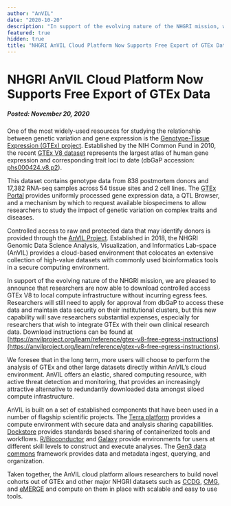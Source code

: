 ```yaml
---
author: "AnVIL"
date: "2020-10-20"
description: "In support of the evolving nature of the NHGRI mission, we are pleased to announce that researchers are now able to download controlled access GTEx V8 to local compute infrastructure without incurring egress fees."
featured: true
hidden: true
title: "NHGRI AnVIL Cloud Platform Now Supports Free Export of GTEx Data"
---
```


# NHGRI AnVIL Cloud Platform Now Supports Free Export of GTEx Data

##### Posted: November 20, 2020

One of the most widely-used resources for studying the relationship between genetic variation and gene expression is the [Genotype-Tissue Expression (GTEx) project][1]. Established by the NIH Common Fund in 2010, the recent [GTEx V8 dataset][2] represents the largest atlas of human gene expression and corresponding trait loci to date (dbGaP accession: [phs000424.v8.p2][3]).

This dataset contains genotype data from 838 postmortem donors and 17,382 RNA-seq samples across 54 tissue sites and 2 cell lines. The [GTEx Portal][4] provides uniformly processed gene expression data, a QTL Browser, and a mechanism by which to request available biospecimens to allow researchers to study the impact of genetic variation on complex traits and diseases.

Controlled access to raw and protected data that may identify donors is provided through the [AnVIL Project][5]. Established in 2018, the NHGRI Genomic Data Science Analysis, Visualization, and Informatics Lab-space (AnVIL) provides a cloud-based environment that colocates an extensive collection of high-value datasets with commonly used bioinformatics tools in a secure computing environment.

In support of the evolving nature of the NHGRI mission, we are pleased to announce that researchers are now able to download controlled access GTEx V8 to local compute infrastructure without incurring egress fees. Researchers will still need to apply for approval from dbGaP to access these data and maintain data security on their institutional clusters, but this new capability will save researchers substantial expenses, especially for researchers that wish to integrate GTEx with their own clinical research data. Download instructions can be found at [https://anvilproject.org/learn/reference/gtex-v8-free-egress-instructions](https://anvilproject.org/learn/reference/gtex-v8-free-egress-instructions).

We foresee that in the long term, more users will choose to perform the analysis of GTEx and other large datasets directly within AnVIL’s cloud environment. AnVIL offers an elastic, shared computing resource, with active threat detection and monitoring, that provides an increasingly attractive alternative to redundantly downloaded data amongst siloed compute infrastructure.

AnVIL is built on a set of established components that have been used in a number of flagship scientific projects. The [Terra platform][6] provides a compute environment with secure data and analysis sharing capabilities. [Dockstore][7] provides standards based sharing of containerized tools and workflows. [R/Bioconductor][8] and [Galaxy][9] provide environments for users at different skill levels to construct and execute analyses. The [Gen3 data commons][10] framework provides data and metadata ingest, querying, and organization.

Taken together, the AnVIL cloud platform allows researchers to build novel cohorts out of GTEx and other major NHGRI datasets such as [CCDG][11], [CMG][12], and [eMERGE][13] and compute on them in place with scalable and easy to use tools.

[1]: https://www.genome.gov/Funded-Programs-Projects/Genotype-Tissue-Expression-Project
[2]: https://science.sciencemag.org/content/369/6509/1318
[3]: https://www.ncbi.nlm.nih.gov/projects/gap/cgi-bin/study.cgi?study_id=phs000424
[4]: https://gtexportal.org
[5]: https://anvilproject.org
[6]: https://anvil.terra.bio
[7]: https://dockstore.org
[8]: https://www.bioconductor.org
[9]: https://galaxyproject.org
[10]: https://gen3.theanvil.io
[11]: https://www.genome.gov/Funded-Programs-Projects/NHGRI-Genome-Sequencing-Program/Centers-for-Common-Disease-Genomics
[12]: https://www.genome.gov/Funded-Programs-Projects/NHGRI-Genome-Sequencing-Program/Centers-for-Mendelian-Genomics-CMG
[13]: https://www.genome.gov/Funded-Programs-Projects/Electronic-Medical-Records-and-Genomics-Network-eMERGE
